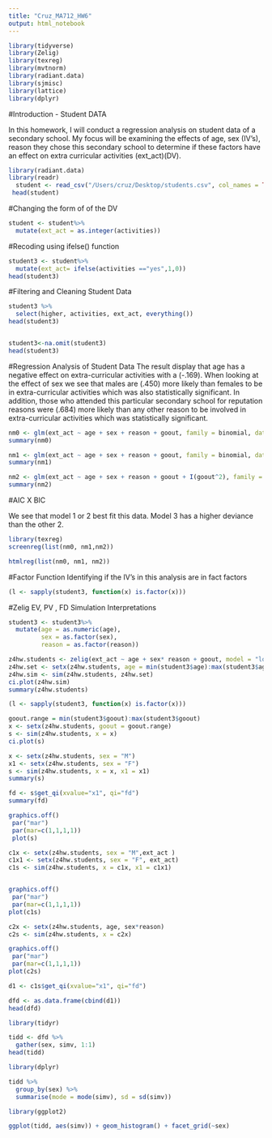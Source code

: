 ```yaml
---
title: "Cruz_MA712_HW6"
output: html_notebook
---
```

```r
library(tidyverse)
library(Zelig)
library(texreg)
library(mvtnorm)
library(radiant.data)
library(sjmisc)
library(lattice)
library(dplyr)
```


#Introduction - Student DATA

In this homework, I will conduct a regression analysis on student data of a secondary school. My focus will be examining the effects of age, sex (IV's), reason they chose this secondary school to determine if these factors have an effect on extra curricular activities (ext_act)(DV).
```r
library(radiant.data)
library(readr)
  student <- read_csv("/Users/cruz/Desktop/students.csv", col_names = TRUE)
 head(student)
```
#Changing the form of of the DV
```r

student <- student%>% 
  mutate(ext_act = as.integer(activities))

```
#Recoding using ifelse() function
```r
student3 <- student%>%
  mutate(ext_act= ifelse(activities =="yes",1,0))
head(student3)
```

#Filtering and Cleaning Student Data 
```r
student3 %>% 
  select(higher, activities, ext_act, everything())
head(student3)


student3<-na.omit(student3)
head(student3)

```


#Regression Analysis of Student Data
The result display that age has a negative effect on extra-curricular activities with a (-.169). When looking at the effect of sex we see that males are (.450) more likely than females to be in extra-curricular activities which was also statistically significant. In addition, those who attended this particular secondary school for reputation reasons were (.684) more likely than any other reason to be involved in extra-curricular activities which was statistically significant.

```r
nm0 <- glm(ext_act ~ age + sex + reason + goout, family = binomial, data = student3)
summary(nm0)
```

```r
nm1 <- glm(ext_act ~ age + sex + reason + goout, family = binomial, data = student3)
summary(nm1)
```

```r
nm2 <- glm(ext_act ~ age + sex + reason + goout + I(goout^2), family = binomial, data = student3)
summary(nm2)
```
#AIC X BIC

We see that model 1 or 2 best fit this data. Model 3 has a higher deviance than the other 2.
```r
library(texreg)
screenreg(list(nm0, nm1,nm2))

```
```r
htmlreg(list(nm0, nm1, nm2))
```


#Factor Function
Identifying if the IV's in this analysis are in fact factors
```r
(l <- sapply(student3, function(x) is.factor(x)))
```

#Zelig EV, PV , FD Simulation Interpretations





```r
student3 <- student3%>%
  mutate(age = as.numeric(age),
         sex = as.factor(sex),
         reason = as.factor(reason))

z4hw.students <- zelig(ext_act ~ age + sex* reason + goout, model = "logit", data = student3)
z4hw.set <- setx(z4hw.students, age = min(student3$age):max(student3$age))
z4hw.sim <- sim(z4hw.students, z4hw.set)
ci.plot(z4hw.sim)
summary(z4hw.students)

(l <- sapply(student3, function(x) is.factor(x)))

```


```r
goout.range = min(student3$goout):max(student3$goout)
x <- setx(z4hw.students, goout = goout.range)
s <- sim(z4hw.students, x = x)
ci.plot(s)
```



```r
x <- setx(z4hw.students, sex = "M")
x1 <- setx(z4hw.students, sex = "F")
s <- sim(z4hw.students, x = x, x1 = x1)
summary(s)

```

```r
fd <- s$get_qi(xvalue="x1", qi="fd")
summary(fd)
```

```r
graphics.off()
 par("mar")
 par(mar=c(1,1,1,1))
 plot(s)
```

```r
c1x <- setx(z4hw.students, sex = "M",ext_act )
c1x1 <- setx(z4hw.students, sex = "F", ext_act)
c1s <- sim(z4hw.students, x = c1x, x1 = c1x1)


graphics.off()
 par("mar")
 par(mar=c(1,1,1,1))
plot(c1s)
```


```r
c2x <- setx(z4hw.students, age, sex*reason)
c2s <- sim(z4hw.students, x = c2x)

graphics.off()
 par("mar")
 par(mar=c(1,1,1,1))
plot(c2s)
```



```r
d1 <- c1s$get_qi(xvalue="x1", qi="fd")

dfd <- as.data.frame(cbind(d1))
head(dfd)
```


```r
library(tidyr)

tidd <- dfd %>% 
  gather(sex, simv, 1:1)
head(tidd)
```


```r
library(dplyr)

tidd %>% 
  group_by(sex) %>% 
  summarise(mode = mode(simv), sd = sd(simv))
```


```r
library(ggplot2)

ggplot(tidd, aes(simv)) + geom_histogram() + facet_grid(~sex) 
```












